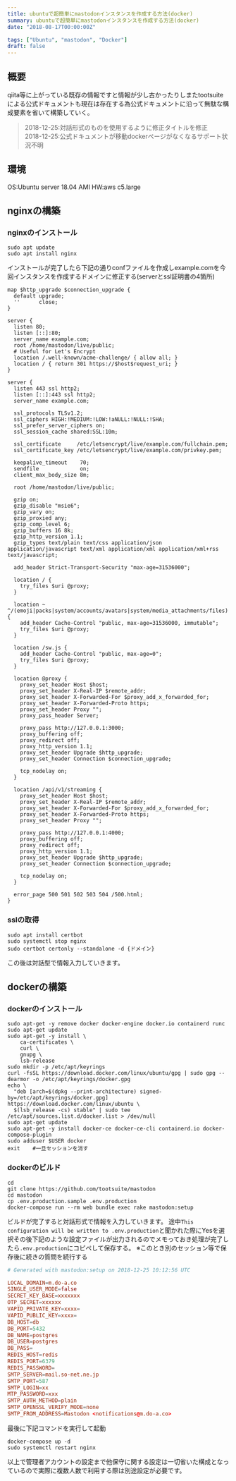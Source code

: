 ```yaml
---
title: ubuntuで超簡単にmastodonインスタンスを作成する方法(docker)
summary: ubuntuで超簡単にmastodonインスタンスを作成する方法(docker)
date: "2018-08-17T00:00:00Z"

tags: ["Ubuntu", "mastodon", "Docker"]
draft: false
---
```


## 概要

qiita等に上がっている既存の情報ですと情報が少し古かったりしまたtootsuiteによる公式ドキュメントも現在は存在する為公式ドキュメントに沿って無駄な構成要素を省いて構築していく。
> 2018-12-25:対話形式のものを使用するように修正タイトルを修正  
> 2018-12-25:公式ドキュメントが移動dockerページがなくなるサポート状況不明

## 環境

OS:Ubuntu server 18.04 AMI
HW:aws c5.large

## nginxの構築

### nginxのインストール

```shell
sudo apt update
sudo apt install nginx
```

インストールが完了したら下記の通りconfファイルを作成しexample.comを今回インスタンスを作成するドメインに修正する(serverとssl証明書の4箇所)

```nginx:/etc/nginx/sites-enabled/default
map $http_upgrade $connection_upgrade {
  default upgrade;
  ''      close;
}

server {
  listen 80;
  listen [::]:80;
  server_name example.com;
  root /home/mastodon/live/public;
  # Useful for Let's Encrypt
  location /.well-known/acme-challenge/ { allow all; }
  location / { return 301 https://$host$request_uri; }
}

server {
  listen 443 ssl http2;
  listen [::]:443 ssl http2;
  server_name example.com;

  ssl_protocols TLSv1.2;
  ssl_ciphers HIGH:!MEDIUM:!LOW:!aNULL:!NULL:!SHA;
  ssl_prefer_server_ciphers on;
  ssl_session_cache shared:SSL:10m;

  ssl_certificate     /etc/letsencrypt/live/example.com/fullchain.pem;
  ssl_certificate_key /etc/letsencrypt/live/example.com/privkey.pem;

  keepalive_timeout    70;
  sendfile             on;
  client_max_body_size 8m;

  root /home/mastodon/live/public;

  gzip on;
  gzip_disable "msie6";
  gzip_vary on;
  gzip_proxied any;
  gzip_comp_level 6;
  gzip_buffers 16 8k;
  gzip_http_version 1.1;
  gzip_types text/plain text/css application/json application/javascript text/xml application/xml application/xml+rss text/javascript;

  add_header Strict-Transport-Security "max-age=31536000";

  location / {
    try_files $uri @proxy;
  }

  location ~ ^/(emoji|packs|system/accounts/avatars|system/media_attachments/files) {
    add_header Cache-Control "public, max-age=31536000, immutable";
    try_files $uri @proxy;
  }
  
  location /sw.js {
    add_header Cache-Control "public, max-age=0";
    try_files $uri @proxy;
  }

  location @proxy {
    proxy_set_header Host $host;
    proxy_set_header X-Real-IP $remote_addr;
    proxy_set_header X-Forwarded-For $proxy_add_x_forwarded_for;
    proxy_set_header X-Forwarded-Proto https;
    proxy_set_header Proxy "";
    proxy_pass_header Server;

    proxy_pass http://127.0.0.1:3000;
    proxy_buffering off;
    proxy_redirect off;
    proxy_http_version 1.1;
    proxy_set_header Upgrade $http_upgrade;
    proxy_set_header Connection $connection_upgrade;

    tcp_nodelay on;
  }

  location /api/v1/streaming {
    proxy_set_header Host $host;
    proxy_set_header X-Real-IP $remote_addr;
    proxy_set_header X-Forwarded-For $proxy_add_x_forwarded_for;
    proxy_set_header X-Forwarded-Proto https;
    proxy_set_header Proxy "";

    proxy_pass http://127.0.0.1:4000;
    proxy_buffering off;
    proxy_redirect off;
    proxy_http_version 1.1;
    proxy_set_header Upgrade $http_upgrade;
    proxy_set_header Connection $connection_upgrade;

    tcp_nodelay on;
  }

  error_page 500 501 502 503 504 /500.html;
}
```

### sslの取得

```shell
sudo apt install certbot
sudo systemctl stop nginx
sudo certbot certonly --standalone -d {ドメイン}
```

この後は対話型で情報入力していきます。

## dockerの構築

### dockerのインストール

```shell
sudo apt-get -y remove docker docker-engine docker.io containerd runc
sudo apt-get update
sudo apt-get -y install \
    ca-certificates \
    curl \
    gnupg \
    lsb-release
sudo mkdir -p /etc/apt/keyrings
curl -fsSL https://download.docker.com/linux/ubuntu/gpg | sudo gpg --dearmor -o /etc/apt/keyrings/docker.gpg
echo \
  "deb [arch=$(dpkg --print-architecture) signed-by=/etc/apt/keyrings/docker.gpg] https://download.docker.com/linux/ubuntu \
  $(lsb_release -cs) stable" | sudo tee /etc/apt/sources.list.d/docker.list > /dev/null
sudo apt-get update
sudo apt-get -y install docker-ce docker-ce-cli containerd.io docker-compose-plugin
sudo adduser $USER docker
exit    #一旦セッションを消す
```

### dockerのビルド

```shell
cd
git clone https://github.com/tootsuite/mastodon
cd mastodon
cp .env.production.sample .env.production
docker-compose run --rm web bundle exec rake mastodon:setup
```

ビルドが完了すると対話形式で情報を入力していきます。
途中`This configuration will be written to .env.production`と聞かれた際にYesを選択その後下記のような設定ファイルが出力されるのでメモっておき処理が完了したら`.env.production`にコピペして保存する。
※このとき別のセッション等で保存後に続きの質問を続行する

```conf
# Generated with mastodon:setup on 2018-12-25 10:12:56 UTC

LOCAL_DOMAIN=m.do-a.co
SINGLE_USER_MODE=false
SECRET_KEY_BASE=xxxxxxx
OTP_SECRET=xxxxxx
VAPID_PRIVATE_KEY=xxxx=
VAPID_PUBLIC_KEY=xxxx=
DB_HOST=db
DB_PORT=5432
DB_NAME=postgres
DB_USER=postgres
DB_PASS=
REDIS_HOST=redis
REDIS_PORT=6379
REDIS_PASSWORD=
SMTP_SERVER=mail.so-net.ne.jp
SMTP_PORT=587
SMTP_LOGIN=xx
MTP_PASSWORD=xxx
SMTP_AUTH_METHOD=plain
SMTP_OPENSSL_VERIFY_MODE=none
SMTP_FROM_ADDRESS=Mastodon <notifications@m.do-a.co>
```

最後に下記コマンドを実行して起動

```shell
docker-compose up -d
sudo systemctl restart nginx
```

以上で管理者アカウントの設定まで他保守に関する設定は一切省いた構成となっているので実際に複数人数で利用する際は別途設定が必要です。
